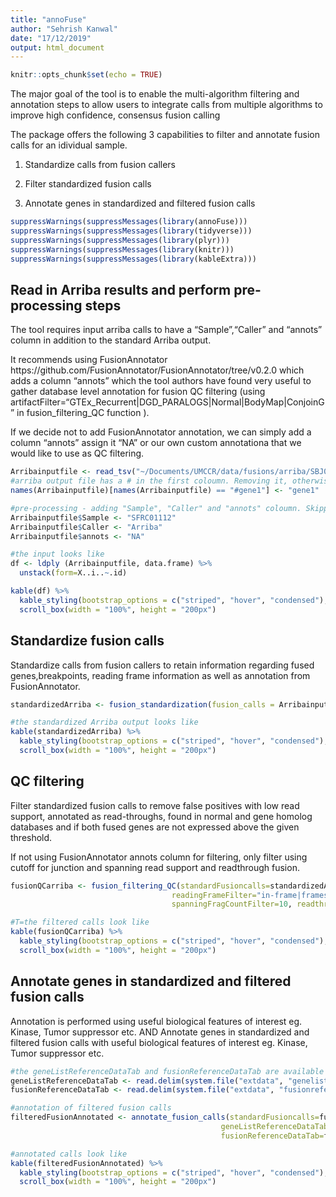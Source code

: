 ```yaml
---
title: "annoFuse"
author: "Sehrish Kanwal"
date: "17/12/2019"
output: html_document
---
```


```r
knitr::opts_chunk$set(echo = TRUE)
```

The major goal of the tool is to enable the multi-algorithm filtering and annotation steps to allow users to integrate calls from multiple algorithms to improve high confidence, consensus fusion calling

The package offers the following 3 capabilities to filter and annotate fusion calls for an idividual sample.

1. Standardize calls from fusion callers

2. Filter standardized fusion calls

3. Annotate genes in standardized and filtered fusion calls

```r
suppressWarnings(suppressMessages(library(annoFuse)))
suppressWarnings(suppressMessages(library(tidyverse)))
suppressWarnings(suppressMessages(library(plyr)))
suppressWarnings(suppressMessages(library(knitr)))
suppressWarnings(suppressMessages(library(kableExtra)))
```

## Read in Arriba results and perform pre-processing steps

The tool requires input arriba calls to have a "Sample","Caller" and "annots" column in addition to the standard Arriba output.

It recommends using FusionAnnotator https://github.com/FusionAnnotator/FusionAnnotator/tree/v0.2.0 which adds a column "annots" which the tool authors have found very useful to gather database level annotation for fusion QC filtering (using artifactFilter="GTEx_Recurrent|DGD_PARALOGS|Normal|BodyMap|ConjoinG" in fusion_filtering_QC function ).

If we decide not to add FusionAnnotator annotation, we can simply add a column "annots" assign it "NA" or our own custom annotationa that we would like to use as QC filtering.

```r
Arribainputfile <- read_tsv("~/Documents/UMCCR/data/fusions/arriba/SBJ00051_MDX190040_SFRC01112_T_RNA_L1900448/fusions.tsv", col_types = cols())
#arriba output file has a # in the first coloumn. Removing it, otherwise the first column name become s"#gene1" instead of "gene"
names(Arribainputfile)[names(Arribainputfile) == "#gene1"] <- "gene1"

#pre-processing - adding "Sample", "Caller" and "annots" coloumn. Skipping FusionAnnotations annotation and adding an empty "annots" field.
Arribainputfile$Sample <- "SFRC01112"
Arribainputfile$Caller <- "Arriba"
Arribainputfile$annots <- "NA"

#the input looks like
df <- ldply (Arribainputfile, data.frame) %>%
  unstack(form=X..i..~.id)

kable(df) %>%
  kable_styling(bootstrap_options = c("striped", "hover", "condensed"), fixed_thead = T) %>%
  scroll_box(width = "100%", height = "200px")
```

## Standardize fusion calls

Standardize calls from fusion callers to retain information regarding fused genes,breakpoints, reading frame information as well as annotation from FusionAnnotator.


```r
standardizedArriba <- fusion_standardization(fusion_calls = Arribainputfile,caller = "ARRIBA")

#the standardized Arriba output looks like
kable(standardizedArriba) %>%
  kable_styling(bootstrap_options = c("striped", "hover", "condensed"), fixed_thead = T) %>%
  scroll_box(width = "100%", height = "200px")
```


## QC filtering 

Filter standardized fusion calls to remove false positives with low read support, annotated as read-throughs, found in normal and gene homolog databases and if both fused genes are not expressed above the given threshold.

If not using FusionAnnotator annots column for filtering,  only filter using cutoff for junction and spanning read support and readthrough fusion.

```r
fusionQCarriba <- fusion_filtering_QC(standardFusioncalls=standardizedArriba,
                                    readingFrameFilter="in-frame|frameshift|other", artifactFilter="none", junctionReadCountFilter=1,
                                    spanningFragCountFilter=10, readthroughFilter=TRUE)

#T=the filtered calls look like
kable(fusionQCarriba) %>%
  kable_styling(bootstrap_options = c("striped", "hover", "condensed"), fixed_thead = T) %>%
  scroll_box(width = "100%", height = "200px")
```

## Annotate genes in standardized and filtered fusion calls

Annotation is performed using useful biological features of interest eg. Kinase, Tumor suppressor etc. AND Annotate genes in standardized and filtered fusion calls with useful biological features of interest eg. Kinase, Tumor suppressor etc.

```r
#the geneListReferenceDataTab and fusionReferenceDataTab are available with the package
geneListReferenceDataTab <- read.delim(system.file("extdata", "genelistreference.txt", package="annoFuse"),stringsAsFactors = FALSE)
fusionReferenceDataTab <- read.delim(system.file("extdata", "fusionreference.txt", package="annoFuse"),stringsAsFactors = FALSE)

#annotation of filtered fusion calls
filteredFusionAnnotated <- annotate_fusion_calls(standardFusioncalls=fusionQCarriba,
                                               geneListReferenceDataTab=geneListReferenceDataTab,
                                               fusionReferenceDataTab=fusionReferenceDataTab)

#annotated calls look like
kable(filteredFusionAnnotated) %>%
  kable_styling(bootstrap_options = c("striped", "hover", "condensed"), fixed_thead = T) %>%
  scroll_box(width = "100%", height = "200px")
```


